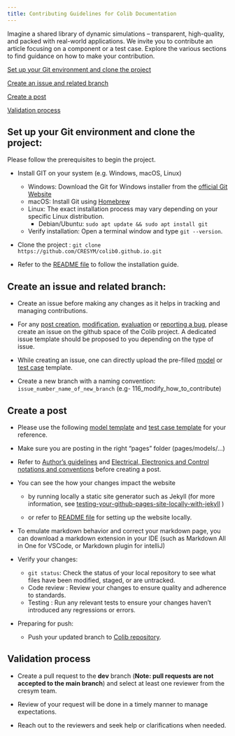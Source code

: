 ```yaml
---
title: Contributing Guidelines for Colib Documentation
---
```


Imagine a shared library of dynamic simulations – transparent, high-quality, and packed with real-world applications. We invite you to contribute an article focusing on a component or a test case. Explore the various sections to find guidance on how to make your contribution.  

[Set up your Git environment and clone the project](#set-up-your-git-environment-and-clone-the-project)

[Create an issue and related branch](#create-an-issue-and-related-branch)

[Create a post](#create-a-post)

[Validation process](#validation-process)

## Set up your Git environment and clone the project: <a id="set-up-your-git-environment-and-clone-the-project"></a>

Please follow the prerequisites to begin the project. 

- Install GIT on your system (e.g. Windows, macOS, Linux)
    - Windows: Download the Git for Windows installer from the [official Git Website](https://git-scm.com/download/win) 
    - macOS: Install Git using [Homebrew](https://brew.sh/)
    - Linux: The exact installation process may vary depending on your specific Linux distribution.
        - Debian/Ubuntu: `sudo apt update && sudo apt install git`
    - Verify installation: Open a terminal window and type `git --version`.

- Clone the project : `git clone https://github.com/CRESYM/colib0.github.io.git`
  
- Refer to the [README file](https://github.com/CRESYM/colib0.github.io#) to follow the installation guide.

## Create an issue and related branch: <a id="create-an-issue-and-related-branch"></a>

- Create an issue before making any changes as it helps in tracking and managing contributions. 
  
- For any [post creation](https://github.com/CRESYM/colib0.github.io/issues/new?assignees=GJCRESYM%2C+matoubongrain&labels=enhancement%2Cnew+component&projects=Colib0&template=Add_Model_TestCases.yml&title=%5BModel%2F+Test+case+Name%5D%3A+), [modification](https://github.com/CRESYM/colib0.github.io/issues/new?assignees=GJCRESYM%2C+matoubongrain&labels=enhancement%2Cmodify+component&projects=Colib0&template=Modify_Model_TestCases.yml&title=%5BName%2FID+of+the+model%2F+test+case+to+be+improved%5D%3A+), [evaluation](https://github.com/CRESYM/colib0.github.io/issues/new?assignees=GJCRESYM%2C+matoubongrain&labels=enhancement%2Cbug%2Cevaluate+component&projects=Colib0&template=Evaluate.yml&title=%5BName%2FID+of+the+model%2F+test+case+to+be+evaluated%5D%3A+) or [reporting a bug](https://github.com/CRESYM/colib0.github.io/issues/new?assignees=GJCRESYM%2C+matoubongrain&labels=bug%2Ctriage&projects=Colib0&template=Report_Bug.yml&title=%5BBug%5D%3A+), please create an issue on the github space of the Colib project. A dedicated issue template should be proposed to you depending on the type of issue.
  
- While creating an issue, one can directly upload the pre-filled [model](/pages/templates/modelTemplate) or [test case](/pages/templates/testCaseTemplate) template.
    
- Create a new branch with a naming convention: `issue_number_name_of_new_branch` (e.g- 116_modify_how_to_contribute)
  
## Create a post <a id="create-a-post"></a>

- Please use the following [model template](/pages/templates/modelTemplate) and [test case template](/pages/templates/testCaseTemplate) for your reference.
  
- Make sure you are posting in the right "pages" folder (pages/models/...)
  
- Refer to [Author's guidelines](/about/authorGuidelines) and [Electrical, Electronics and Control notations and conventions](/about/notationAndConventions) before creating a post.

- You can see the how your changes impact the website 
    - by running locally a static site generator such as Jekyll (for more information, see [testing-your-github-pages-site-locally-with-jekyll](https://docs.github.com/en/pages/setting-up-a-github-pages-site-with-jekyll/testing-your-github-pages-site-locally-with-jekyll) ) 
  
    - or refer to [README file](https://github.com/CRESYM/colib0.github.io#) for setting up the website locally.
  
- To emulate markdown behavior and correct your markdown page, you can download a markdown extension in your IDE (such as Markdown All in One for VSCode, or Markdown plugin for intelliJ)

- Verify your changes: 
    - `git status`: Check the status of your local repository to see what files have been modified, staged, or are untracked.
    - Code review : Review your changes to ensure quality and adherence to standards.
    - Testing     : Run any relevant tests to ensure your changes haven't introduced any regressions or errors.
  
- Preparing for push:
    - Push your updated branch to [Colib repository](https://github.com/CRESYM/colib0.github.io/branches).


## Validation process <a id="validation-process"></a>

- Create a pull request to the **dev** branch (**Note: pull requests are not accepted to the main branch**) and select at least one reviewer from the cresym team.

- Review of your request will be done in a timely manner to manage expectations. 
  
- Reach out to the reviewers and seek help or clarifications when needed. 






